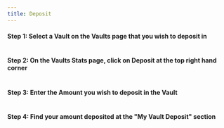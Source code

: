 ```yaml
---
title: Deposit
---
```


#### Step 1: Select a Vault on the Vaults page that you wish to deposit in

<img src="../../../assets/Screenshot 2024-10-08 at 3.41.31 PM.png" alt=""/>

#### Step 2: On the Vaults Stats page, click on Deposit at the top right hand corner

<img src="../../../assets/Screenshot 2024-10-08 at 3.42.50 PM.png" alt=""/>

#### Step 3: Enter the Amount you wish to deposit in the Vault

<img src="../../../assets/Screenshot 2024-10-08 at 3.43.45 PM.png" alt=""/>

#### Step 4: Find your amount deposited at the "My Vault Deposit" section

<img src="../../../assets/Screenshot 2024-09-23 at 2.42.39 PM.png" alt=""/>
